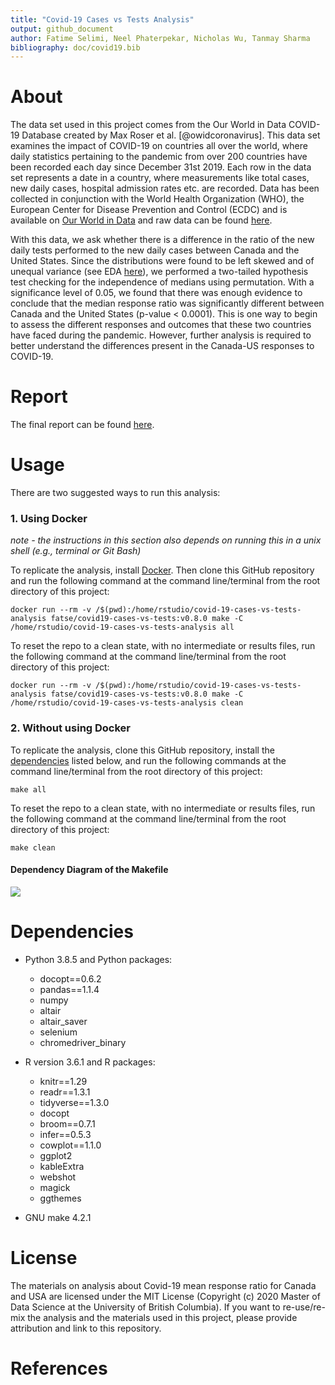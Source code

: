 ```yaml
---
title: "Covid-19 Cases vs Tests Analysis"
output: github_document
author: Fatime Selimi, Neel Phaterpekar, Nicholas Wu, Tanmay Sharma
bibliography: doc/covid19.bib
---
```


# About

The data set used in this project comes from the Our World in Data COVID-19 Database created by Max Roser et al. [@owidcoronavirus]. This data set examines the impact of COVID-19 on countries all over the world, where daily statistics pertaining to the pandemic from over 200 countries have been recorded each day since December 31st 2019. Each row in the data set represents a date in a country, where measurements like total cases, new daily cases, hospital admission rates etc. are recorded. Data has been collected in conjunction with the World Health Organization (WHO), the European Center for Disease Prevention and Control (ECDC) and is available on [Our World in Data](https://ourworldindata.org/coronavirus) and raw data can be found [here](https://raw.githubusercontent.com/owid/covid-19-data/master/public/data/owid-covid-data.csv).

With this data, we ask whether there is a difference in the ratio of the new daily tests performed to the new daily cases between Canada and the United States. Since the distributions were found to be left skewed and of unequal variance (see EDA [here](https://github.com/UBC-MDS/covid-19-cases-vs-tests-analysis/tree/0.1.0/eda)), we performed a two-tailed hypothesis test checking for the independence of medians using permutation. With a significance level of 0.05, we found that there was enough evidence to conclude that the median response ratio was significantly different between Canada and the United States (p-value \< 0.0001). This is one way to begin to assess the different responses and outcomes that these two countries have faced during the pandemic. However, further analysis is required to better understand the differences present in the Canada-US responses to COVID-19.

# Report

The final report can be found [here](https://github.com/UBC-MDS/covid-19-cases-vs-tests-analysis/blob/main/doc/covid-response.pdf).

# Usage

There are two suggested ways to run this analysis:

### 1. Using Docker

*note - the instructions in this section also depends on running this in a unix shell (e.g., terminal or Git Bash)*

To replicate the analysis, install [Docker](https://www.docker.com/get-started). Then clone this GitHub repository and run the following command at the command line/terminal from the root directory of this project:

    docker run --rm -v /$(pwd):/home/rstudio/covid-19-cases-vs-tests-analysis fatse/covid19-cases-vs-tests:v0.8.0 make -C /home/rstudio/covid-19-cases-vs-tests-analysis all

To reset the repo to a clean state, with no intermediate or results files, run the following command at the command line/terminal from the root directory of this project:

    docker run --rm -v /$(pwd):/home/rstudio/covid-19-cases-vs-tests-analysis fatse/covid19-cases-vs-tests:v0.8.0 make -C /home/rstudio/covid-19-cases-vs-tests-analysis clean

### 2. Without using Docker

To replicate the analysis, clone this GitHub repository, install the [dependencies](#dependencies) listed below, and run the following commands at the command line/terminal from the root directory of this project:

    make all 

To reset the repo to a clean state, with no intermediate or results files, run the following command at the command line/terminal from the root directory of this project:

    make clean

#### Dependency Diagram of the Makefile

![](Makefile.png)

# Dependencies

-   Python 3.8.5 and Python packages:

    -   docopt==0.6.2
    -   pandas==1.1.4
    -   numpy
    -   altair
    -   altair\_saver
    -   selenium
    -   chromedriver\_binary

-   R version 3.6.1 and R packages:

    -   knitr==1.29
    -   readr==1.3.1
    -   tidyverse==1.3.0
    -   docopt
    -   broom==0.7.1
    -   infer==0.5.3
    -   cowplot==1.1.0
    -   ggplot2
    -   kableExtra
    -   webshot
    -   magick
    -   ggthemes

-   GNU make 4.2.1

# License

The materials on analysis about Covid-19 mean response ratio for Canada and USA are licensed under the MIT License (Copyright (c) 2020 Master of Data Science at the University of British Columbia). If you want to re-use/re-mix the analysis and the materials used in this project, please provide attribution and link to this repository.

# References
